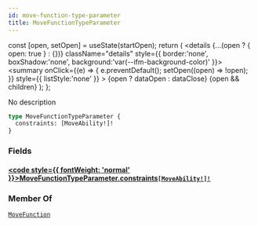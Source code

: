 ```yaml
---
id: move-function-type-parameter
title: MoveFunctionTypeParameter
---
```









  const [open, setOpen] = useState(startOpen);
  return (
    <details {...(open ? { open: true } : {})} className="details" style={{ border:'none', boxShadow:'none', background:'var(--ifm-background-color)' }}>
      <summary
        onClick={(e) => {
          e.preventDefault();
          setOpen((open) => !open);
        }}
        style={{ listStyle:'none' }}
      >
      {open ? dataOpen : dataClose}
      </summary>
      {open && children}
    </details>
  );
};








No description


```graphql
type MoveFunctionTypeParameter {
  constraints: [MoveAbility!]!
}
```




### Fields

#### [<code style={{ fontWeight: 'normal' }}>MoveFunctionTypeParameter.<b>constraints</b></code>](#)<Bullet />[`[MoveAbility!]!`](/references/sui-api/sui-graphql/reference/enums/move-ability) <Badge class="badge badge--secondary" text="non-null"/> <Badge class="badge badge--secondary" text="enum"/> 
> 
> 
> 
> 



### Member Of

[`MoveFunction`](/references/sui-api/sui-graphql/reference/objects/move-function)  <Badge class="badge badge--secondary" text="object"/>

